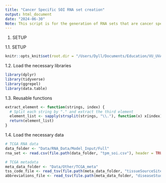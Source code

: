 ```yaml
---
title: "Cancer Specific SOI RNA set creation"
output: html_document
date: "2024-06-30"
Note: This script is for the generation of RNA sets that are cancer specific.
---
```



1.  SETUP

1.1. SETUP

```r
knitr::opts_knit$set(root.dir = "/Users/Dyll/Documents/Education/VU_UVA/Internship/Epigenetics/Janssen_Group-UMCUtrecht/Main_Project")
```

1.2. Load the necessary libraries
```r
library(dplyr)
library(tidyverse) 
library(ggrepel)
library(data.table)

```

1.3. Reusable functions
```r
extract_element <- function(strings, index) {
  # Split each string by "." and extract the third element
  element_list <- sapply(strsplit(strings, "\\."), function(x) x[index])
  return(element_list)
}
```

1.4. Load the necessary data
```r
# TCGA RNA data
data_folder <- "Data/RNA_Data/Model_Input/Full"
rna_set <- read.csv(file.path(data_folder, "tpm_soi.csv"), header = TRUE, sep = ",")

# TCGA metadata
meta_data_folder <- "Data/Other/TCGA_meta"
tss_code_file <- read_tsv(file.path(meta_data_folder, "tissueSourceSite.tsv"), header = TRUE)
abbreviations_file <- read_tsv(file.path(meta_data_folder, "diseaseStudy.tsv"), header = TRUE)

```

```r

```

